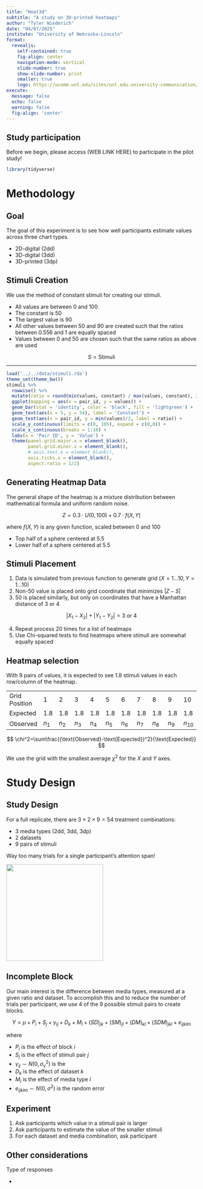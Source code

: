 ```yaml
---
title: "Heat3d"
subtitle: "A study on 3D-printed heatmaps"
author: "Tyler Wiederich"
date: "04/07/2025"
institute: "University of Nebraska-Lincoln"
format: 
  revealjs:
    self-contained: true
    fig-align: center
    navigation-mode: vertical
    slide-number: true
    show-slide-number: print
    smaller: true
    logo: https://ucomm.unl.edu/sites/unl.edu.university-communication/files/styles/no_crop_960/public/media/image/nebraska-n.jpg?itok=sSPTwnWf
execute: 
  message: false
  echo: false
  warning: false
  fig-align: 'center'
---
```


## Study participation

Before we begin, please access (WEB LINK HERE) to participate in the pilot study!

```r
library(tidyverse)
```

# Methodology

## Goal

The goal of this experiment is to see how well participants estimate values across three chart types.

-   2D-digital (2dd)
-   3D-digital (3dd)
-   3D-printed (3dp)

## Stimuli Creation

We use the method of constant stimuli for creating our stimuli.

::: incremental
-   All values are between 0 and 100
-   The constant is 50
-   The largest value is 90
-   All other values between 50 and 90 are created such that the ratios between 0.556 and 1 are equally spaced
-   Values between 0 and 50 are chosen such that the same ratios as above are used

$$
S=\text{Stimuli}
$$
:::

------------------------------------------------------------------------

```r
load('../../data/stimuli.rda')
theme_set(theme_bw())
stimuli %>% 
  rowwise() %>% 
  mutate(ratio = round(min(values, constant) / max(values, constant), 2)) %>% 
  ggplot(mapping = aes(x = pair_id, y = values)) + 
  geom_bar(stat = 'identity', color = 'black', fill = 'lightgreen') +
  geom_text(aes(x = 5, y = 54), label = 'Constant') +
  geom_text(aes(x = pair_id, y = min(values)/2, label = ratio)) +
  scale_y_continuous(limits = c(0, 105), expand = c(0,0)) + 
  scale_x_continuous(breaks = 1:10) +
  labs(x = 'Pair ID', y = 'Value') + 
  theme(panel.grid.major.x = element_blank(),
        panel.grid.minor.x = element_blank(),
        # axis.text.x = element_blank(),
        axis.ticks.x = element_blank(),
        aspect.ratio = 1/2)
```

## Generating Heatmap Data

The general shape of the heatmap is a mixture distribution between mathematical formula and uniform random noise.

$$
Z=0.3\cdot U(0,100) + 0.7\cdot f(X,Y)
$$

where $f(X,Y)$ is any given function, scaled between 0 and 100

-   Top half of a sphere centered at 5.5
-   Lower half of a sphere centered at 5.5

## Stimuli Placement

1)  Data is simulated from previous function to generate grid $(X=1\dots 10, Y=1\dots 10)$
2)  Non-50 value is placed onto grid coordinate that minimizes $|Z-S|$
3)  50 is placed similarly, but only on coordinates that have a Manhattan distance of 3 or 4

$$
|X_1-X_2|+|Y_1-Y_2| = 3 \text{ or } 4
$$

4)  Repeat process 20 times for a list of heatmaps
5)  Use Chi-squared tests to find heatmaps where stimuli are somewhat equally spaced

## Heatmap selection

With 9 pairs of values, it is expected to see 1.8 stimuli values in each row/column of the heatmap.

|               |       |       |       |       |       |       |       |       |       |       |
|-------|-------|-------|-------|-------|-------|-------|-------|-------|-------|-------|
| Grid Position | 1     | 2     | 3     | 4     | 5     | 6     | 7     | 8     | 9     | 10    |
| Expected      | 1.8   | 1.8   | 1.8   | 1.8   | 1.8   | 1.8   | 1.8   | 1.8   | 1.8   | 1.8   |
| Observed      | $n_1$ | $n_2$ | $n_3$ | $n_4$ | $n_5$ | $n_6$ | $n_7$ | $n_8$ | $n_9$ | $n_10$ |

$$
\chi^2=\sum\frac{(\text{Observed}-\text{Expected})^2}{\text{Expected}}
$$

We use the grid with the smallest average $\chi^2$ for the $X$ and $Y$ axes.


# Study Design

## Study Design

For a full replicate, there are $3\times2\times9=54$ treatment combinations: 

- 3 media types (2dd, 3dd, 3dp)
- 2 datasets 
- 9 pairs of stimuli

Way too many trials for a single participant's attention span!

![](frustrated.jpeg){.nostretch fig-align="center" height="256px"}

## Incomplete Block

Our main interest is the difference between media types, measured at a given ratio and dataset. To accomplish this and to reduce the number of trials per participant, we use 4 of the 9 possible stimuli pairs to create blocks.

$$
Y = \mu + P_i + S_j + \gamma_{ij} + D_k + M_l + (SD)_{jk} + (SM)_{jl} + (DM)_{kl} + (SDM)_{jkl} + e_{ijklm}
$$

where 

- $P_i$ is the effect of block $i$
- $S_j$ is the effect of stimuli pair $j$
- $\gamma_{ij}\sim N(0,\sigma^2_\gamma)$ is the 
- $D_k$ is the effect of dataset $k$
- $M_l$ is the effect of media type $l$
- $e_{ijklm}\sim N(0,\sigma^2)$ is the random error

## Experiment

1) Ask participants which value in a stimuli pair is larger
2) Ask participants to estimate the value of the smaller stimuli
3) For each dataset and media combination, ask participant 

## Other considerations

Type of responses

- 

